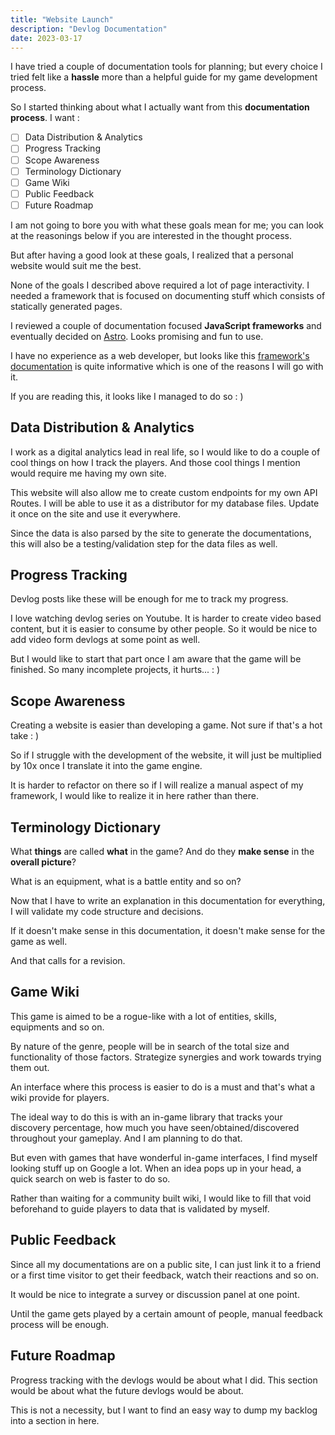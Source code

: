```yaml
---
title: "Website Launch"
description: "Devlog Documentation"
date: 2023-03-17
---
```



<PageDateBar dateString={frontmatter.date} />

I have tried a couple of documentation tools for planning; but every choice I tried felt like a **hassle** more than a helpful guide for my game development process.

So I started thinking about what I actually want from this **documentation process**. I want :

-   [ ] Data Distribution & Analytics
-   [ ] Progress Tracking
-   [ ] Scope Awareness
-   [ ] Terminology Dictionary
-   [ ] Game Wiki
-   [ ] Public Feedback
-   [ ] Future Roadmap

I am not going to bore you with what these goals mean for me; you can look at the reasonings below if you are interested in the thought process.

But after having a good look at these goals, I realized that a personal website would suit me the best.

None of the goals I described above required a lot of page interactivity. I needed a framework that is focused on documenting stuff which consists of statically generated pages.

I reviewed a couple of documentation focused **JavaScript frameworks** and eventually decided on [Astro](https://astro.build/). Looks promising and fun to use.

I have no experience as a web developer, but looks like this [framework's documentation](https://docs.astro.build/en/getting-started/) is quite informative which is one of the reasons I will go with it.

If you are reading this, it looks like I managed to do so : )

## Data Distribution & Analytics

I work as a digital analytics lead in real life, so I would like to do a couple of cool things on how I track the players. And those cool things I mention would require me having my own site.

This website will also allow me to create custom endpoints for my own API Routes. I will be able to use it as a distributor for my database files. Update it once on the site and use it everywhere.

Since the data is also parsed by the site to generate the documentations, this will also be a testing/validation step for the data files as well.

## Progress Tracking

Devlog posts like these will be enough for me to track my progress.

I love watching devlog series on Youtube. It is harder to create video based content, but it is easier to consume by other people. So it would be nice to add video form devlogs at some point as well.

But I would like to start that part once I am aware that the game will be finished. So many incomplete projects, it hurts... : )

## Scope Awareness

Creating a website is easier than developing a game. Not sure if that's a hot take : )

So if I struggle with the development of the website, it will just be multiplied by 10x once I translate it into the game engine.

It is harder to refactor on there so if I will realize a manual aspect of my framework, I would like to realize it in here rather than there.

## Terminology Dictionary

What **things** are called **what** in the game? And do they **make sense** in the **overall picture**?

What is an equipment, what is a battle entity and so on?

Now that I have to write an explanation in this documentation for everything, I will validate my code structure and decisions.

If it doesn't make sense in this documentation, it doesn't make sense for the game as well.

And that calls for a revision.

## Game Wiki

This game is aimed to be a rogue-like with a lot of entities, skills, equipments and so on.

By nature of the genre, people will be in search of the total size and functionality of those factors. Strategize synergies and work towards trying them out.

An interface where this process is easier to do is a must and that's what a wiki provide for players.

The ideal way to do this is with an in-game library that tracks your discovery percentage, how much you have seen/obtained/discovered throughout your gameplay. And I am planning to do that.

But even with games that have wonderful in-game interfaces, I find myself looking stuff up on Google a lot. When an idea pops up in your head, a quick search on web is faster to do so.

Rather than waiting for a community built wiki, I would like to fill that void beforehand to guide players to data that is validated by myself.

## Public Feedback

Since all my documentations are on a public site, I can just link it to a friend or a first time visitor to get their feedback, watch their reactions and so on.

It would be nice to integrate a survey or discussion panel at one point.

Until the game gets played by a certain amount of people, manual feedback process will be enough.

## Future Roadmap

Progress tracking with the devlogs would be about what I did. This section would be about what the future devlogs would be about.

This is not a necessity, but I want to find an easy way to dump my backlog into a section in here.
